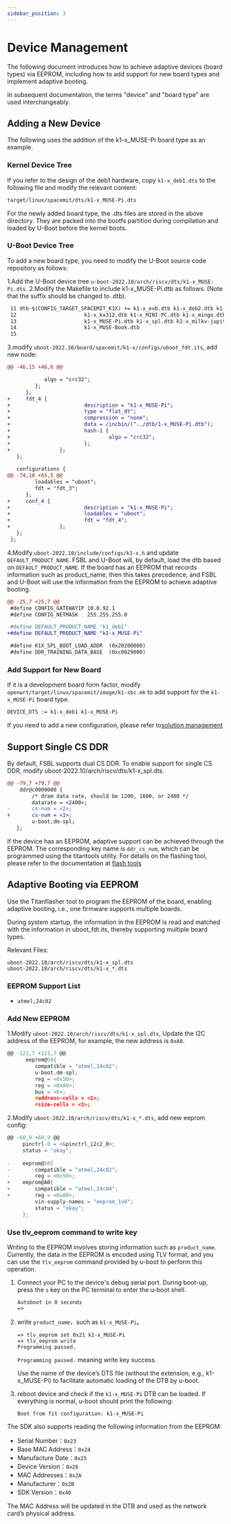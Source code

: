 ```yaml
---
sidebar_position: 3
---
```


# Device Management

The following document introduces how to achieve adaptive devices (board types) via EEPROM, including how to add support for new board types and implement adaptive booting.

In subsequent documentation, the terms "device" and "board type" are used interchangeably.

## Adding a New Device

The following uses the addition of the k1-x_MUSE-Pi board type as an example.

### Kernel Device Tree

If you refer to the design of the deb1 hardware, copy `k1-x_deb1.dts` to the following file and modify the relevant content:

```sh
target/linux/spacemit/dts/k1-x_MUSE-Pi.dts

```

For the newly added board type, the .dts files are stored in the above directory. They are packed into the bootfs partition during compilation and loaded by U-Boot before the kernel boots.

### U-Boot Device Tree

To add a new board type, you need to modify the U-Boot source code repository as follows:

1.Add the U-Boot device tree `u-boot-2022.10/arch/riscv/dts/k1-x_MUSE-Pi.dts`.
2.Modify the Makefile to include k1-x_MUSE-Pi.dtb as follows: (Note that the suffix should be changed to .dtb).

```diff
 11 dtb-$(CONFIG_TARGET_SPACEMIT_K1X) += k1-x_evb.dtb k1-x_deb2.dtb k1-x_deb1.dtb k1-x_hs450.dtb \
 12                      k1-x_kx312.dtb k1-x_MINI-PC.dtb k1-x_mingo.dtb k1-x_MUSE-N1.dtb \
 13                      k1-x_MUSE-Pi.dtb k1-x_spl.dtb k1-x_milkv-jupiter.dtb \
 14                      k1-x_MUSE-Book.dtb
 15 
```

3.modify `uboot-2022.10/board/spacemit/k1-x/configs/uboot_fdt.its`, add new node:

```diff
@@ -46,15 +46,6 @@

            algo = "crc32";
         };
      };
+     fdt_4 {
+                        description = "k1-x_MUSE-Pi";
+                        type = "flat_dt";
+                        compression = "none";
+                        data = /incbin/("../dtb/1-x_MUSE-Pi.dtb");
+                        hash-1 {
+                                algo = "crc32";
+                        };
+                };
   };
 
   configurations {
@@ -74,10 +65,5 @@
         loadables = "uboot";
         fdt = "fdt_3";
      };
+     conf_4 {
+                        description = "k1-x_MUSE-Pi";
+                        loadables = "uboot";
+                        fdt = "fdt_4";
+                };
   };
 };
```

4.Modify `uboot-2022.10/include/configs/k1-x.h` and update `DEFAULT_PRODUCT_NAME`. FSBL and U-Boot will, by default, load the dtb based on `DEFAULT_PRODUCT_NAME`. If the board has an EEPROM that records information such as product_name, then this takes precedence, and FSBL and U-Boot will use the information from the EEPROM to achieve adaptive booting.

```diff
@@ -25,7 +25,7 @@
 #define CONFIG_GATEWAYIP 10.0.92.1
 #define CONFIG_NETMASK   255.255.255.0

-#define DEFAULT_PRODUCT_NAME "k1_deb1"
+#define DEFAULT_PRODUCT_NAME "k1-x_MUSE-Pi"

 #define K1X_SPL_BOOT_LOAD_ADDR  (0x20200000)
 #define DDR_TRAINING_DATA_BASE  (0xc0829000)
```

### Add Support for New Board

If it is a development board form factor, modify `openwrt/target/linux/spacemit/image/k1-sbc.mk` to add support for the `k1-x_MUSE-Pi` board type.

```sh
DEVICE_DTS := k1-x_deb1 k1-x_MUSE-Pi

```

If you need to add a new configuration, please refer to[solution management](openwrt_solution_management.md)

## Support Single CS DDR

By default, FSBL supports dual CS DDR. To enable support for single CS DDR, modify uboot-2022.10/arch/riscv/dts/k1-x_spl.dts.

```diff
@@ -79,7 +79,7 @@
    ddr@c0000000 {
        /* dram data rate, should be 1200, 1600, or 2400 */
        datarate = <2400>;
-       cs-num = <2>;
+       cs-num = <1>;
        u-boot,dm-spl;
   };
```

If the device has an EEPROM, adaptive support can be achieved through the EEPROM. The corresponding key name is `ddr_cs_num`, which can be programmed using the titantools utility. For details on the flashing tool, please refer to the documentation at [flash tools](https://developer.spacemit.com/documentation?token=O6wlwlXcoiBZUikVNh2cczhin5d)

## Adaptive Booting via EEPROM

Use the Titanflasher tool to program the EEPROM of the board, enabling adaptive booting, i.e., one firmware supports multiple boards.

During system startup, the information in the EEPROM is read and matched with the information in uboot_fdt.its, thereby supporting multiple board types.

Relevant Files:

```shell
uboot-2022.10/arch/riscv/dts/k1-x_spl.dts
uboot-2022.10/arch/riscv/dts/k1-x_*.dts
```

### EEPROM Support List

- `atmel,24c02`

### Add New EEPROM

1.Modify `uboot-2022.10/arch/riscv/dts/k1-x_spl.dts`, Update the I2C address of the EEPROM, for example, the new address is `0xA0`.

```c
@@ -121,7 +121,7 @@
      eeprom@50{
         compatible = "atmel,24c02";
         u-boot,dm-spl;
         reg = <0x50>;
         reg = <0xA0>;
         bus = <6>;
         #address-cells = <1>;
         #size-cells = <1>;
```

2.Modify `uboot-2022.10/arch/riscv/dts/k1-x_*.dts`, add new eeprom config:

   ```c
   @@ -60,9 +60,9 @@
        pinctrl-0 = <&pinctrl_i2c2_0>;
        status = "okay";
    
   -    eeprom@50{
   -        compatible = "atmel,24c02";
   -        reg = <0x50>;
   +    eeprom@A0{
   +        compatible = "atmel,24c04";
   +        reg = <0xA0>;
            vin-supply-names = "eeprom_1v8";
            status = "okay";
        };
   ```

### Use tlv_eeprom command to write key

Writing to the EEPROM involves storing information such as `product_name`. Currently, the data in the EEPROM is encoded using TLV format, and you can use the `tlv_eeprom` command provided by u-boot to perform this operation.

1. Connect your PC to the device's debug serial port. During boot-up, press the `s` key on the PC terminal to enter the u-boot shell.

   ```shell
   Autoboot in 0 seconds
   => 
   ```

2. write `product_name`，such as `k1-x_MUSE-Pi`。

   ```shell
   => tlv_eeprom set 0x21 k1-x_MUSE-Pi
   => tlv_eeprom write
   Programming passed.
   ```

   `Programming passed.` meaning write key success.

   Use the name of the device’s DTS file (without the extension, e.g., k1-x_MUSE-Pi) to facilitate automatic loading of the DTB by u-boot.

3. reboot device and check  if the `k1-x_MUSE-Pi` DTB can be loaded. If everything is normal, u-boot should print the following:

   ```shell
   Boot from fit configuration: k1-x_MUSE-Pi
   ```

The SDK also supports reading the following information from the EEPROM:

- Serial Number：`0x23`
- Base MAC Address：`0x24`
- Manufacture Date：`0x25`
- Device Version：`0x26`
- MAC Addresses：`0x2A`
- Manufacturer：`0x2B`
- SDK Version：`0x40`

The MAC Address will be updated in the DTB and used as the network card’s physical address.
